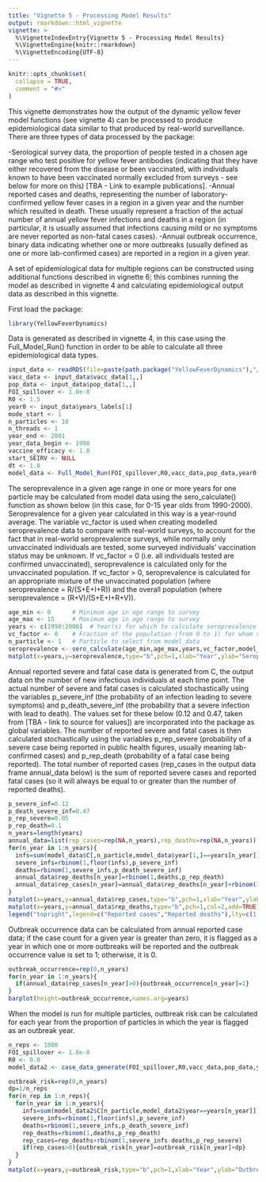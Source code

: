 ```yaml
---
title: "Vignette 5 - Processing Model Results"
output: rmarkdown::html_vignette
vignette: >
  %\VignetteIndexEntry{Vignette 5 - Processing Model Results}
  %\VignetteEngine{knitr::rmarkdown}
  %\VignetteEncoding{UTF-8}
---
```


```r
knitr::opts_chunk$set(
  collapse = TRUE,
  comment = "#>"
)
```

This vignette demonstrates how the output of the dynamic yellow fever model functions (see vignette 4) can be processed to produce epidemiological data similar to that produced by real-world surveillance. There are three types of data processed by the package:

-Serological survey data, the proportion of people tested in a chosen age range who test positive for yellow fever antibodies (indicating that they have either recovered from the disease or been vaccinated, with individuals known to have been vaccinated normally excluded from surveys - see below for more on this) [TBA - Link to example publications].
-Annual reported cases and deaths, representing the number of laboratory-confirmed yellow fever cases in a region in a given year and the number which resulted in death. These usually represent a fraction of the actual number of annual yellow fever infections and deaths in a region (in particular, it is usually assumed that infections causing mild or no symptoms are never reported as non-fatal cases cases).
-Annual outbreak occurrence, binary data indicating whether one or more outbreaks (usually defined as one or more lab-confirmed cases) are reported in a region in a given year.

A set of epidemiological data for multiple regions can be constructed using additional functions described in vignette 6; this combines running the model as described in vignette 4 and calculating epidemiological output data as described in this vignette.

First load the package:

```r
library(YellowFeverDynamics)
```

Data is generated as described in vignette 4, in this case using the Full_Model_Run() function in order to be able to calculate all three epidemiological data types.

```r
input_data <- readRDS(file=paste(path.package("YellowFeverDynamics"),"/exdata/input_data_example.Rds",sep=""))
vacc_data <- input_data$vacc_data[1,,]
pop_data <- input_data$pop_data[1,,]  
FOI_spillover <- 1.0e-8             
R0 <- 1.5                           
year0 <- input_data$years_labels[1] 
mode_start <- 1                     
n_particles <- 10                   
n_threads <- 1                      
year_end <- 2001                    
year_data_begin <- 1990
vaccine_efficacy <- 1.0             
start_SEIRV <- NULL
dt <- 1.0
model_data <- Full_Model_Run(FOI_spillover,R0,vacc_data,pop_data,year0,mode_start,n_particles,n_threads,year_end,year_data_begin,vaccine_efficacy,start_SEIRV,dt)
```

The seroprevalence in a given age range in one or more years for one particle may be calculated from model data using the sero_calculate() function as shown below (in this case, for 0-15 year olds from 1990-2000). Seroprevalence for a given year calculated in this way is a year-round average. The variable vc_factor is used when creating modelled seroprevalence data to compare with real-world surveys, to account for the fact that in real-world seroprevalence surveys, while normally only unvaccinated individuals are tested, some surveyed individuals' vaccination status may be unknown. If vc_factor = 0 (i.e. all individuals tested are confirmed unvaccinated), seroprevalence is calculated only for the unvaccinated population. If vc_factor > 0, seroprevalence is calculated for an appropriate mixture of the unvaccinated population (where seroprevalence = R/(S+E+I+R)) and the overall population (where seroprevalence = (R+V)/(S+E+I+R+V)).

```r
age_min <- 0      # Minimum age in age range to survey
age_max <- 15     # Maximum age in age range to survey
years <- c(1990:2000)  # Year(s) for which to calculate seroprevalence
vc_factor <- 0    # Fraction of the population (from 0 to 1) for whom vaccination status is unknown
n_particle <- 1   # Particle to select from model_data
seroprevalence <- sero_calculate(age_min,age_max,years,vc_factor,model_data,n_particle)
matplot(x=years,y=seroprevalence,type="b",pch=1,xlab="Year",ylab="Seroprevalence")
```

Annual reported severe and fatal case data is generated from C, the output data on the number of new infectious individuals at each time point. The actual number of severe and fatal cases is calculated stochastically using the variables p_severe_inf (the probability of an infection leading to severe symptoms) and p_death_severe_inf (the probability that a severe infection with lead to death). The values set for these below (0.12 and 0.47, taken from [TBA - link to source for values]) are incorporated into the package as global variables. The number of reported severe and fatal cases is then calculated stochastically using the variables p_rep_severe (probability of a severe case being reported in public health figures, usually meaning lab-confirmed cases) and p_rep_death (probability of a fatal case being reported). The total number of reported cases (rep_cases in the output data frame annual_data below) is the sum of reported severe cases and reported fatal cases (so it will always be equal to or greater than the number of reported deaths).

```r
p_severe_inf=0.12
p_death_severe_inf=0.47
p_rep_severe=0.05
p_rep_death=0.1
n_years=length(years)
annual_data=list(rep_cases=rep(NA,n_years),rep_deaths=rep(NA,n_years))
for(n_year in 1:n_years){
  infs=sum(model_data$C[,n_particle,model_data$year[1,]==years[n_year]])
  severe_infs=rbinom(1,floor(infs),p_severe_inf)
  deaths=rbinom(1,severe_infs,p_death_severe_inf)
  annual_data$rep_deaths[n_year]=rbinom(1,deaths,p_rep_death)
  annual_data$rep_cases[n_year]=annual_data$rep_deaths[n_year]+rbinom(1,severe_infs-deaths,p_rep_severe)
}
matplot(x=years,y=annual_data$rep_cases,type="b",pch=1,xlab="Year",ylab="Individuals")
matplot(x=years,y=annual_data$rep_deaths,type="b",pch=1,col=2,add=TRUE)
legend("topright",legend=c("Reported cases","Reported deaths"),lty=c(1,1),pch=c(1,1),col=c(1,2))
```

Outbreak occurrence data can be calculated from annual reported case data; if the case count for a given year is greater than zero, it is flagged as a year in which one or more outbreaks will be reported and the outbreak occurrence value is set to 1; otherwise, it is 0.

```r
outbreak_occurrence=rep(0,n_years)
for(n_year in 1:n_years){
  if(annual_data$rep_cases[n_year]>0){outbreak_occurrence[n_year]=1}
}
barplot(height=outbreak_occurrence,names.arg=years)
```

When the model is run for multiple particles, outbreak risk can be calculated for each year from the proportion of particles in which the year is flagged as an outbreak year.

```r
n_reps <- 1000
FOI_spillover <- 1.0e-8
R0 <- 0.0
model_data2 <- case_data_generate(FOI_spillover,R0,vacc_data,pop_data,year0,mode_start,n_reps,year_end,year_data_begin,vaccine_efficacy,start_SEIRV,dt)

outbreak_risk=rep(0,n_years)
dp=1/n_reps
for(n_rep in 1:n_reps){
  for(n_year in 1:n_years){
    infs=sum(model_data2$C[n_particle,model_data2$year==years[n_year]])
    severe_infs=rbinom(1,floor(infs),p_severe_inf)
    deaths=rbinom(1,severe_infs,p_death_severe_inf)
    rep_deaths=rbinom(1,deaths,p_rep_death)
    rep_cases=rep_deaths+rbinom(1,severe_infs-deaths,p_rep_severe)
    if(rep_cases>0){outbreak_risk[n_year]=outbreak_risk[n_year]+dp}
  }
}
matplot(x=years,y=outbreak_risk,type="b",pch=1,xlab="Year",ylab="Outbreak risk")
```
